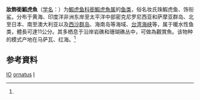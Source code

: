 {{Speciesbox
| name = 妝飾銜鰕虎魚
| status = NE
| status_system = IUCN3.1
| image = Istigobius ornatus (Rüppell, 1830) by P. Bravo.jpg
| genus = Istigobius
| species = ornatus
| authority = (Ruppell, 1830)<ref name='id8345'>{{cite web| url =http://www.bioinfo.cn/db05/BjdwSpecies.php?action=view&id=8345| title =妝飾銜鰕虎魚| work =《中国动物物种编目数据库》| publisher =中国科学院微生物研究所| author =中国科学院动物研究所| accessdate =2009-04-16| deadurl =yes| archiveurl =https://web.archive.org/web/20160305004736/http://www.bioinfo.cn/db05/BjdwSpecies.php?action=view&id=8345| archivedate =2016-03-05}}</ref>
*''Acentrogobius ornatus'', Rüppell, 1830
*''Gobius ehrenbergii'', Valenciennes, 1837
*''Gobius elegans'', Valenciennes, 1837
*''Istigobius elegans'', Valenciennes, 1837
*''Gobius ventralis'', Valenciennes, 1837
*''Gobius interstinctus'', Richardson, 1844
*''Gobius periophthalmoides'', Bleeker, 1851
*''Gobius thurstoni'', Day, 1888
*''Gobius venustulus'', Fowler, 1904
*''Gobius calderae'', Evermann & Seale, 1906
}}

'''妝飾銜鰕虎魚'''（[[学名|学名]]：{{lang|la|''Istigobius ornatus''}}）为[[鰕虎鱼科|鰕虎鱼科]][[銜鰕虎魚属|銜鰕虎魚属]]的[[鱼类|鱼类]]，俗名妆氏珠鰕虎鱼、饰衔鲨。分布于黄海、印度洋非洲东岸至太平洋中部密克尼罗尼西亚和萨摩亚群岛、北至日本、南至澳大利亚以及[[西沙群岛|西沙群岛]]、海南岛等海域、[[台湾海峡|台湾海峡]]等，属于暖水性鱼类，體長可達11公分。其多栖息于沿岸岩礁和珊瑚礁丛中，可做為觀賞魚。该物种的模式产地在马萨瓦、红海。<ref name='id8345'/>

== 参考資料 ==
{{reflist}}

{{Wikispecies|Istigobius ornatus}}
{{Taxonbar|from=Q1043772}}

[[Category:觀賞魚|IO]]
[[Category:銜鰕虎魚屬|ornatus]]
[[Category:1830年描述的鱼类|I]]


{{鱸形目小作品}}